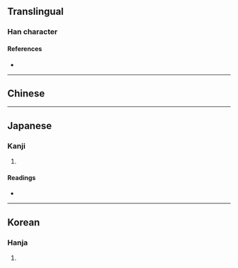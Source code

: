 {{also|仞}}
{{character info}}
==Translingual==

===Han character===
{{Han char|rn=9|rad=人|as=03|sn=5|four=|canj=OSK,XXOSK|ids=⿰亻刄}}

====References====
* {{Han ref|kx=0094.051|hdz=10115.071|uh=4EED|ud=20205}}

----

==Chinese==
{{zh-see|仞|v}}
----

==Japanese==

===Kanji===
{{ja-kanji|grade=|rs=人03}}

# {{rfdef|ja|sort=人03}}

====Readings====
* {{ja-readings|on=[[じん]] (jin)|kun=[[はかる]] (hakaru)}}

----

==Korean==

===Hanja===
{{ko-hanja|hangeul=인|rv=in|mr=in}}

# {{rfdef|ko|sort=人03}}
